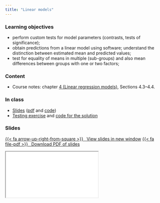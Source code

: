 ```yaml
---
title: "Linear models"
---
```


### Learning objectives

* perform custom tests for model parameters (contrasts, tests of significance);
- obtain predictions from a linear model using software; understand the distinction between estimated mean and predicted values;
- test for equality of means in multiple (sub-groups) and also mean differences between groups with one or two factors;

### Content


- Course notes: chapter [4 (Linear regression models)](https://lbelzile.github.io/math60604a/linearmodels.html), Sections 4.3--4.4.


### In class

- [Slides](../slides/MATH60604A-slides4.html) ([pdf](../slides/MATH60604A-slides4.pdf) and [code](MATH60604A-slides4.R))
- [Testing exercise](../exercises/linear-models-contrasts.qmd) and [code for the solution](../exercises/linear-models-contrasts.R)

### Slides


<p class="text-center"><a class="btn btn-success btn-lg" target="_blank" href="../slides/MATH60604A-slides4.html">{{< fa arrow-up-right-from-square >}} &ensp;View slides in new window</a> <a class="btn btn-success btn-lg" target="_blank" href="../slides/MATH60604A-slides4.pdf" role="button">{{< fa file-pdf >}} &ensp;Download PDF of slides</a></p>

<div class="ratio ratio-16x9">
<iframe class="slide-deck" src="../slides/MATH60604A-slides4.html"></iframe>
</div>
